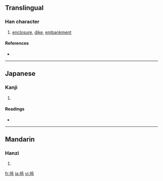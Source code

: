 {{also|埒}}
==Translingual==

===Han character===
{{Han char|rn=32|rad=土|as=07|sn=10|four=|canj=土月木戈 (GBDI), X土月木戈 (XGBDI)}}

# [[enclosure]], [[dike]], [[embankment]]

====References====
* {{Han ref|kx=0230.121|dkj=05124|dj=0466.040|hdz=10446.030|uh=57D3|ud=22483}}

----

==Japanese==

===Kanji===
{{ja-kanji|grade=|rs=土07}}

# {{defn|Japanese|sort=土07}}

====Readings====
* {{ja-readings|on=[[らち]] (rachi)|kun=[[かこい]] (kakoi)}}

----

==Mandarin==

===Hanzi===
{{cmn-hanzi|pin=[[liè]] ([[lie4]])|wg=lieh<sup>4</sup>}}

# {{defn|Mandarin|sort=土07}}

[[fr:埓]]
[[ja:埓]]
[[vi:埓]]